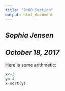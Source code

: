 ```yaml
---
title: "9:00 Section"
output: html_document
---
```

## *Sophia Jensen*
## *October 18, 2017*

Here is some arithmetic:

```r
x<-3
y<-4
x-sqrt(y)
```


